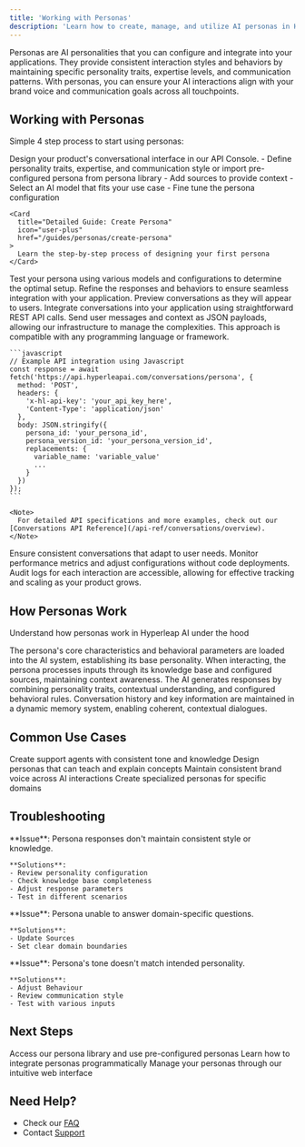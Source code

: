 ```yaml
---
title: 'Working with Personas'
description: 'Learn how to create, manage, and utilize AI personas in Hyperleap AI'
---
```


Personas are AI personalities that you can configure and integrate into your applications. They provide consistent interaction styles and behaviors by maintaining specific personality traits, expertise levels, and communication patterns. With personas, you can ensure your AI interactions align with your brand voice and communication goals across all touchpoints.


## Working with Personas

Simple 4 step process to start using personas:

<Steps>
  <Step title="Design Your Experience">
    Design your product's conversational interface in our API Console.
    - Define personality traits, expertise, and communication style or import pre-configured persona from persona library
    - Add sources to provide context
    - Select an AI model that fits your use case
    - Fine tune the persona configuration

    <Card
      title="Detailed Guide: Create Persona"
      icon="user-plus"
      href="/guides/personas/create-persona"
    >
      Learn the step-by-step process of designing your first persona
    </Card>
  </Step>

  <Step title="Test in Playground">
    Test your persona using various models and configurations to determine the optimal setup. Refine the responses and behaviors to ensure seamless integration with your application. Preview conversations as they will appear to users.
  </Step>

  <Step title="Integrate & Deploy">
    Integrate conversations into your application using straightforward REST API calls. Send user messages and context as JSON payloads, allowing our infrastructure to manage the complexities. This approach is compatible with any programming language or framework.

    ```javascript
    // Example API integration using Javascript
    const response = await fetch('https://api.hyperleapai.com/conversations/persona', {
      method: 'POST',
      headers: {
        'x-hl-api-key': 'your_api_key_here',
        'Content-Type': 'application/json'
      },
      body: JSON.stringify({
        persona_id: 'your_persona_id',
        persona_version_id: 'your_persona_version_id',
        replacements: {
          variable_name: 'variable_value'
          ...
        }
      })
    });
    ```

    <Note>
      For detailed API specifications and more examples, check out our [Conversations API Reference](/api-ref/conversations/overview).
    </Note>
  </Step>

  <Step title="Monitor & Scale">
    Ensure consistent conversations that adapt to user needs. Monitor performance metrics and adjust configurations without code deployments. Audit logs for each interaction are accessible, allowing for effective tracking and scaling as your product grows.

  </Step>
</Steps>


## How Personas Work

Understand how personas work in Hyperleap AI under the hood

<CardGroup cols={2}>
  <Card title="System Initialization" icon="gear">
    The persona's core characteristics and behavioral parameters are loaded into the AI system, establishing its base personality.
  </Card>

  <Card title="Context Processing" icon="brain">
    When interacting, the persona processes inputs through its knowledge base and configured sources, maintaining context awareness.
  </Card>

  <Card title="Response Generation" icon="reply">
    The AI generates responses by combining personality traits, contextual understanding, and configured behavioral rules.
  </Card>

  <Card title="Memory Management" icon="database">
    Conversation history and key information are maintained in a dynamic memory system, enabling coherent, contextual dialogues.
  </Card>
</CardGroup>

## Common Use Cases

<CardGroup cols={2}>
  <Card title="Customer Support">
    Create support agents with consistent tone and knowledge
  </Card>
  <Card title="Educational Tutors">
    Design personas that can teach and explain concepts
  </Card>
  <Card title="Brand Representatives">
    Maintain consistent brand voice across AI interactions
  </Card>
  <Card title="Expert Consultants">
    Create specialized personas for specific domains
  </Card>
</CardGroup>

## Troubleshooting

<AccordionGroup>
  <Accordion title="Inconsistent Responses">
    **Issue**: Persona responses don't maintain consistent style or knowledge.
    
    **Solutions**:
    - Review personality configuration
    - Check knowledge base completeness
    - Adjust response parameters
    - Test in different scenarios
  </Accordion>

  <Accordion title="Knowledge Gaps">
    **Issue**: Persona unable to answer domain-specific questions.
    
    **Solutions**:
    - Update Sources
    - Set clear domain boundaries
  </Accordion>

  <Accordion title="Tone Misalignment">
    **Issue**: Persona's tone doesn't match intended personality.
    
    **Solutions**:
    - Adjust Behaviour
    - Review communication style
    - Test with various inputs
  </Accordion>
</AccordionGroup>

## Next Steps

<CardGroup cols={3}>
  <Card
    title="Persona Library"
    icon="users"
    href="https://studio.hyperleapai.com/persona-library"
  >
    Access our persona library and use pre-configured personas
  </Card>
  <Card
    title="API Reference"
    icon="code"
    href="/api-ref/conversations/overview"
  >
    Learn how to integrate personas programmatically
  </Card>
  <Card
    title="Hyperleap AI Studio"
    icon="browser"
    href="https://studio.hyperleapai.com"
  >
    Manage your personas through our intuitive web interface
  </Card>
</CardGroup>

## Need Help?

- Check our [FAQ](/guides/faq)
- Contact [Support](mailto:support@hyperleap.ai)